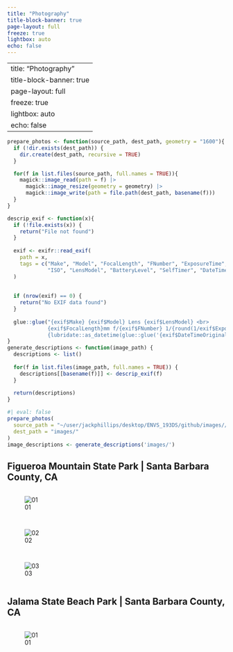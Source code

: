 ```yaml
---
title: "Photography"
title-block-banner: true
page-layout: full
freeze: true
lightbox: auto
echo: false
---
```


---
title: "Photography"
title-block-banner: true
page-layout: full
freeze: true
lightbox: auto
echo: false
---

```r
prepare_photos <- function(source_path, dest_path, geometry = "1600"){
  if (!dir.exists(dest_path)) {
    dir.create(dest_path, recursive = TRUE)
  }

  for(f in list.files(source_path, full.names = TRUE)){
    magick::image_read(path = f) |>
      magick::image_resize(geometry = geometry) |>
      magick::image_write(path = file.path(dest_path, basename(f)))
  }
}

descrip_exif <- function(x){
  if (!file.exists(x)) {
    return("File not found")
  }
  
  exif <- exifr::read_exif(
    path = x, 
    tags = c("Make", "Model", "FocalLength", "FNumber", "ExposureTime", 
             "ISO", "LensModel", "BatteryLevel", "SelfTimer", "DateTimeOriginal", "OffsetTime")
  )
  
  
  if (nrow(exif) == 0) {
    return("No EXIF data found")
  }
  
  glue::glue("{exif$Make} {exif$Model} Lens {exif$LensModel} <br>
             {exif$FocalLength}mm f/{exif$FNumber} 1/{round(1/exif$ExposureTime)} ISO {exif$ISO} <br>
             {lubridate::as_datetime(glue::glue('{exif$DateTimeOriginal} {exif$OffsetTime}'))} UTC")
}
generate_descriptions <- function(image_path) {
  descriptions <- list()
  
  for(f in list.files(image_path, full.names = TRUE)) {
    descriptions[[basename(f)]] <- descrip_exif(f)
  }
  
  return(descriptions)
}
```

```r
#| eval: false
prepare_photos(
  source_path = "~/user/jackphillips/desktop/ENVS_193DS/github/images//", 
  dest_path = "images/"
)
image_descriptions <- generate_descriptions('images/')
```


## Figueroa Mountain State Park | Santa Barbara County, CA

::: {style="display: grid; grid-template-columns: repeat(auto-fit, minmax(350px, 1fr));grid-gap: 1em;"}
![01](images/IMG_6744.jpg){description="`r descrip_exif('images/IMG_6744.jpg')`" desc-position="left" group="figueroa"}

![02](images/IMG_6752.jpg){description="`r descrip_exif('images/IMG_6752.jpg')`" desc-position="left" group="figueroa"}

![03](images/IMG_6753.jpg){description="`r descrip_exif('images/IMG_6753.jpg')`" desc-position="left" group="figueroa"}
:::

## Jalama State Beach Park | Santa Barbara County, CA

::: {style="display: grid; grid-template-columns: repeat(auto-fit, minmax(350px, 1fr));grid-gap: 1em;"}
![01](images/IMG_6764.jpg){description="'r descrip_exif('images/IMG_6764.jpg')`" desc-position="left" group="jalama"}

:::